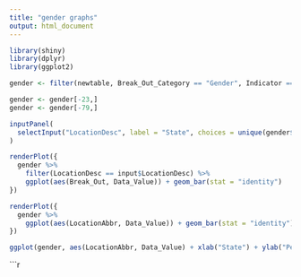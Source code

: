 ```yaml
---
title: "gender graphs"
output: html_document
---
```

```r
library(shiny)
library(dplyr)
library(ggplot2)
```
```r
gender <- filter(newtable, Break_Out_Category == "Gender", Indicator == "Adults aged 18+ who have visited a dentist or dental clinic in the past year", Response == "Yes", Year == "2014")

```

```r
gender <- gender[-23,]
gender <- gender[-79,]
```

```r
inputPanel(
  selectInput("LocationDesc", label = "State", choices = unique(gender$LocationDesc))
)

renderPlot({
  gender %>%
    filter(LocationDesc == input$LocationDesc) %>%
    ggplot(aes(Break_Out, Data_Value)) + geom_bar(stat = "identity")
})
```

```r
renderPlot({
  gender %>%
    ggplot(aes(LocationAbbr, Data_Value)) + geom_bar(stat = "identity")
})
```

```r
ggplot(gender, aes(LocationAbbr, Data_Value) + xlab("State") + ylab("Percent")) + geom_bar(stat = "identity")
```

```r



